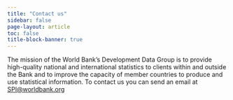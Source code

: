 ```yaml
---
title: "Contact us"
sidebar: false
page-layout: article
toc: false
title-block-banner: true
---
```



The mission of the World Bank's Development Data Group is to provide high-quality national and international statistics to clients within and outside the Bank and to improve the capacity of member countries to produce and use statistical information. To contact us you can send an email at [SPI@worldbank.org](mailto:spi@worldbank.org)